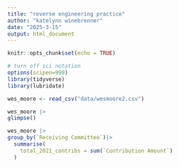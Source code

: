 ```yaml
---
title: "reverse engineering practice"
author: "katelynn winebrenner"
date: "2025-3-15"
output: html_document
---
```


```r
knitr::opts_chunk$set(echo = TRUE)
```

```r
# turn off sci notation
options(scipen=999)
library(tidyverse)
library(lubridate)
```
```r
wes_moore <- read_csv("data/wesmoore2.csv")

```


```r
wes_moore |>
glimpse()
```

```r
wes_moore |>
group_by(`Receiving Committee`)|>
  summarise(
    total_2021_contribs = sum(`Contribution Amount`)
  )
```
